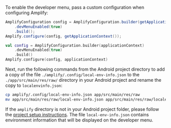 To enable the developer menu, pass a custom configuration when configuring Amplify:

<BlockSwitcher>
<Block name="Java">

```java
AmplifyConfiguration config = AmplifyConfiguration.builder(getApplicationContext())
    .devMenuEnabled(true)
    .build();
Amplify.configure(config, getApplicationContext());
```

</Block>
<Block name="Kotlin">

```kotlin
val config = AmplifyConfiguration.builder(applicationContext)
    .devMenuEnabled(true)
    .build()
Amplify.configure(config, applicationContext)
```

</Block>
</BlockSwitcher>

Next, run the following commands from the Android project directory to add a copy of the file `./amplify/.config/local-env-info.json` to the `./app/src/main/res/raw/` directory in your Android project and rename the copy to `localenvinfo.json`:

```bash
cp amplify/.config/local-env-info.json app/src/main/res/raw
mv app/src/main/res/raw/local-env-info.json app/src/main/res/raw/localenvinfo.json
```

<Callout warning>

If the `amplify` directory is not in your Android project folder, please follow the [project setup instructions](/[platform]/prev/start/project-setup/prerequisites/). The file `local-env-info.json` contains environment information that will be displayed on the developer menu.

</Callout>
